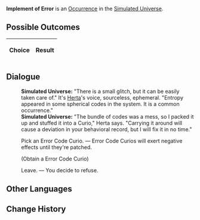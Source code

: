 {{Simulated Universe Event Infobox
|title         = Implement of Error
|image         = Random Event Normal.png
|type          =
|domains_su    = Occurrence
|domains_ext   = 
|domains_swarm = 
|domains_gng   = 
|requirements  =
|prev          = 
|next          = 
|indexRewards  =
|characters    = Herta
}}
'''Implement of Error''' is an [[Simulated Universe/Occurrence|Occurrence]] in the [[Simulated Universe]].

==Possible Outcomes==
{| class="article-table"
!Choice
!Result

|}

<!--
==Gameplay Notes==

-->
==Dialogue==
{{Dialogue Start}}
:'''Simulated Universe:''' "There is a small glitch, but it can be easily taken care of." It's [[Herta]]'s voice, sourceless, ephemeral. "Entropy appeared in some spherical codes in the system. It is a common occurrence."
:'''Simulated Universe:''' "The bundle of codes was a mess, so I packed it up and stuffed it into a Curio," Herta says. "Carrying it around will cause a deviation in your behavioral record, but I will fix it in no time."
:{{DIcon|Star}} Pick an Error Code Curio. &mdash; Error Code Curios will exert negative effects until they're patched.
:;(Obtain a Error Code Curio)
:{{DIcon|Star}} Leave. &mdash; You decide to refuse.
{{Dialogue End}}

==Other Languages==
{{Other Languages
|en   = Implement of Error
|zhs  = 错误道具
|zht  = 錯誤道具
|ja   = エラーアイテム
|ko   = 오류 도구
|es   = Objeto erróneo
|fr   = Implémentation d'erreur
|ru   = Воплощение ошибки
|th   = อุปกรณ์ที่ผิดพลาด
|vi   = Đạo Cụ Lỗi
|de   = Fehlergerät
|id   = Implementasi Kesalahan
|pt   = Implementação de Erro
}}

==Change History==
{{Change History|<!--unknown-->}}
